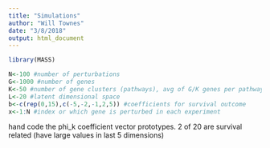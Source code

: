 ```yaml
---
title: "Simulations"
author: "Will Townes"
date: "3/8/2018"
output: html_document
---
```


```r
library(MASS)
```

```r
N<-100 #number of perturbations
G<-1000 #number of genes
K<-50 #number of gene clusters (pathways), avg of G/K genes per pathway
L<-20 #latent dimensional space
b<-c(rep(0,15),c(-5,-2,-1,2,5)) #coefficients for survival outcome
x<-1:N #index or which gene is perturbed in each experiment

```

hand code the phi_k coefficient vector prototypes. 2 of 20 are survival related (have large values in last 5 dimensions)
